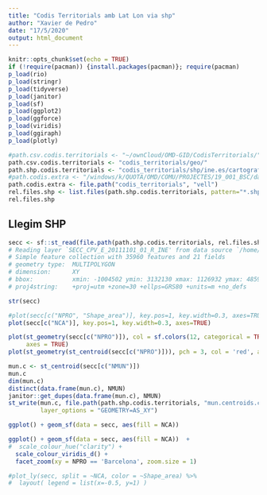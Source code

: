 ```yaml
---
title: "Codis Territorials amb Lat Lon via shp"
author: "Xavier de Pedro"
date: "17/5/2020"
output: html_document
---
```


```r
knitr::opts_chunk$set(echo = TRUE)
if (!require(pacman)) {install.packages(pacman)}; require(pacman)
p_load(rio)
p_load(stringr)
p_load(tidyverse)
p_load(janitor)
p_load(sf)
p_load(ggplot2)
p_load(ggforce)
p_load(viridis)
p_load(ggiraph)
p_load(plotly)
```

```r
#path.csv.codis.territorials <- "~/ownCloud/OMD-GID/CodisTerritorials/"
path.csv.codis.territorials <- "codis_territorials/geo/"
path.shp.codis.territorials <- "codis_territorials/shp/ine.es/cartografia_censo2011_nacional/"
#path.codis.extra <- "/windows/k/QUOTA/OMD/COMU/PROJECTES/19_001_BSC/dades/codis_territorials/"
path.codis.extra <- file.path("codis_territorials", "vell")
rel.files.shp <- list.files(path.shp.codis.territorials, pattern="*.shp$", recursive = TRUE)
rel.files.shp
```

## Llegim SHP

```r
secc <- sf::st_read(file.path(path.shp.codis.territorials, rel.files.shp[1]))
# Reading layer `SECC_CPV_E_20111101_01_R_INE' from data source `/home/xavi/code/rscripts/codis_territorials/shp/ine.es/cartografia_censo2011_nacional/SECC_CPV_E_20111101_01_R_INE.shp' using driver `ESRI Shapefile'
# Simple feature collection with 35960 features and 21 fields
# geometry type:  MULTIPOLYGON
# dimension:      XY
# bbox:           xmin: -1004502 ymin: 3132130 xmax: 1126932 ymax: 4859240
# proj4string:    +proj=utm +zone=30 +ellps=GRS80 +units=m +no_defs 
```

```r
str(secc)
```
```r
#plot(secc[c("NPRO", "Shape_area")], key.pos=1, key.width=0.3, axes=TRUE)
plot(secc[c("NCA")], key.pos=1, key.width=0.3, axes=TRUE)
```

```r
plot(st_geometry(secc[c("NPRO")]), col = sf.colors(12, categorical = TRUE), border = 'grey', 
     axes = TRUE)
plot(st_geometry(st_centroid(secc[c("NPRO")])), pch = 3, col = 'red', add = TRUE)
```

```r
mun.c <- st_centroid(secc[c("NMUN")])
mun.c
dim(mun.c)
distinct(data.frame(mun.c), NMUN)
janitor::get_dupes(data.frame(mun.c), NMUN)
st_write(mun.c, file.path(path.shp.codis.territorials, "mun.centroids.csv"),
         layer_options = "GEOMETRY=AS_XY")

```


```r
ggplot() + geom_sf(data = secc, aes(fill = NCA))
```


```r
ggplot() + geom_sf(data = secc, aes(fill = NCA))  +
#  scale_colour_hue("clarity") +
  scale_colour_viridis_d() +
  facet_zoom(xy = NPRO == 'Barcelona', zoom.size = 1)
```

```r
#plot_ly(secc, split = ~NCA, color = ~Shape_area) %>% 
#  layout( legend = list(x=-0.5, y=1) )
```



